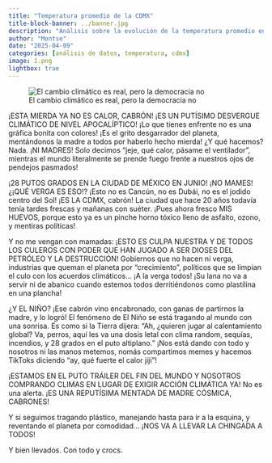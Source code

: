 ```yaml
---
title: "Temperatura promedio de la CDMX"
title-block-banner: ../banner.jpg
description: "Análisis sobre la evolución de la temperatura promedio en la Ciudad de México."
author: "Montse"
date: "2025-04-09"
categories: [análisis de datos, temperatura, cdmx]
image: 1.png
lightbox: true
---
```


![El cambio climático es real, pero la democracia no](1.png)

¡ESTA MIERDA YA NO ES CALOR, CABRÓN! ¡ES UN PUTÍSIMO DESVERGUE CLIMÁTICO DE NIVEL APOCALÍPTICO!
¡Lo que tienes enfrente no es una gráfica bonita con colores!
¡Es el grito desgarrador del planeta, mentándonos la madre a todos por haberlo hecho mierda!
¿Y qué hacemos? Nada. ¡NI MADRES! Solo decimos “jeje, qué calor, pásame el ventilador”, mientras el mundo literalmente se prende fuego frente a nuestros ojos de pendejos pasmados!

¡28 PUTOS GRADOS EN LA CIUDAD DE MÉXICO EN JUNIO!
¡NO MAMES!
¿¡QUÉ VERGA ES ESO!?
¡Esto no es Cancún, no es Dubái, no es el jodido centro del Sol!
¡ES LA CDMX, cabrón! La ciudad que hace 20 años todavía tenía tardes frescas y mañanas con suéter.
¡Pues ahora fresco MIS HUEVOS, porque esto ya es un pinche horno tóxico lleno de asfalto, ozono, y mentiras políticas!

Y no me vengan con mamadas:
¡ESTO ES CULPA NUESTRA Y DE TODOS LOS CULEROS CON PODER QUE HAN JUGADO A SER DIOSES DEL PETRÓLEO Y LA DESTRUCCIÓN!
Gobiernos que no hacen ni verga, industrias que queman el planeta por “crecimiento”, políticos que se limpian el culo con los acuerdos climáticos…
¡A la verga todos! ¡Su lana no va a servir ni de abanico cuando estemos todos derritiéndonos como plastilina en una plancha!

¿Y EL NIÑO?
¡Ese cabrón vino encabronado, con ganas de partirnos la madre, y lo logró!
El fenómeno de El Niño se está tragando al mundo con una sonrisa. Es como si la Tierra dijera:
“Ah, ¿quieren jugar al calentamiento global? Va, perros, aquí les va una dosis letal con clima random, sequías, incendios, y 28 grados en el puto altiplano.”
¡Nos está dando con todo y nosotros ni las manos metemos, nomás compartimos memes y hacemos TikToks diciendo “ay, qué fuerte el calor jiji”!

¡ESTAMOS EN EL PUTO TRÁILER DEL FIN DEL MUNDO Y NOSOTROS COMPRANDO CLIMAS EN LUGAR DE EXIGIR ACCIÓN CLIMÁTICA YA!
No es una alerta.
¡ES UNA REPUTÍSIMA MENTADA DE MADRE CÓSMICA, CABRONES!

Y si seguimos tragando plástico, manejando hasta para ir a la esquina, y reventando el planeta por comodidad…
¡NOS VA A LLEVAR LA CHINGADA A TODOS!

Y bien llevados.
Con todo y crocs.